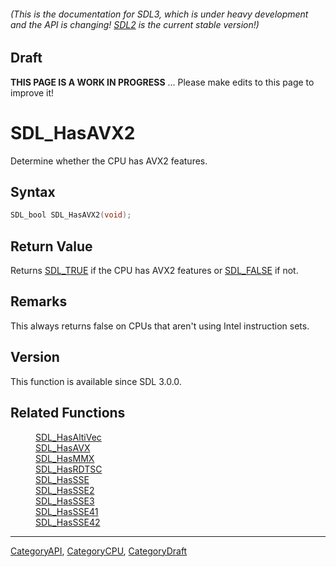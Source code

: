 ====== (This is the documentation for SDL3, which is under heavy development and the API is changing! [https://wiki.libsdl.org/SDL2/ SDL2] is the current stable version!) ======

== Draft ==

'''THIS PAGE IS A WORK IN PROGRESS''' ... Please make edits to this page to improve it!


<!-- #*^*^*^*^*See https://wiki.libsdl.org/SGFunctions for details on editing this page*^*^*^*^* -->
= SDL_HasAVX2 =

Determine whether the CPU has AVX2 features.

== Syntax ==

<syntaxhighlight lang='c'>
SDL_bool SDL_HasAVX2(void);
</syntaxhighlight>

== Return Value ==

Returns [[SDL_TRUE]] if the CPU has AVX2 features or [[SDL_FALSE]] if not.

== Remarks ==

This always returns false on CPUs that aren't using Intel instruction sets.

== Version ==

This function is available since SDL 3.0.0.

== Related Functions ==

:[[SDL_HasAltiVec]]
:[[SDL_HasAVX]]
:[[SDL_HasMMX]]
:[[SDL_HasRDTSC]]
:[[SDL_HasSSE]]
:[[SDL_HasSSE2]]
:[[SDL_HasSSE3]]
:[[SDL_HasSSE41]]
:[[SDL_HasSSE42]]

----
[[CategoryAPI]], [[CategoryCPU]], [[CategoryDraft]]
<!-- #See the Style Guide for instructions on editing the footer. -->


